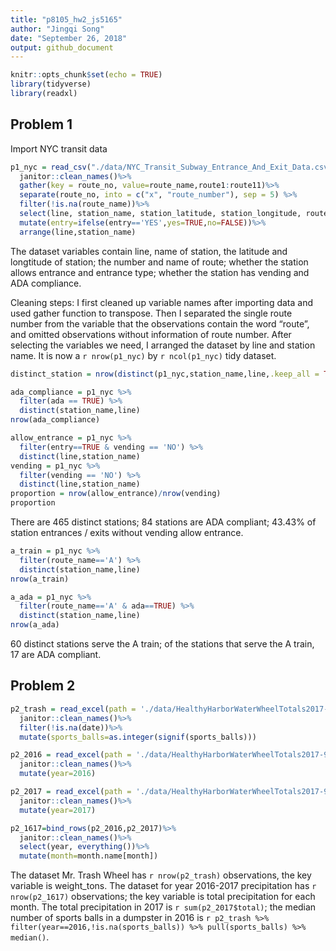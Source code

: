 ```yaml
---
title: "p8105_hw2_js5165"
author: "Jingqi Song"
date: "September 26, 2018"
output: github_document
---
```


```r
knitr::opts_chunk$set(echo = TRUE)
library(tidyverse)
library(readxl)
```

## Problem 1

Import NYC transit data

```r
p1_nyc = read_csv("./data/NYC_Transit_Subway_Entrance_And_Exit_Data.csv")%>%
  janitor::clean_names()%>%
  gather(key = route_no, value=route_name,route1:route11)%>%
  separate(route_no, into = c("x", "route_number"), sep = 5) %>%
  filter(!is.na(route_name))%>%
  select(line, station_name, station_latitude, station_longitude, route_number,route_name, entry, vending, entrance_type, ada)%>%
  mutate(entry=ifelse(entry=='YES',yes=TRUE,no=FALSE))%>%
  arrange(line,station_name)

```

The dataset variables contain line, name of station, the latitude and longtitude of station; the number and name of route; whether the station allows entrance and entrance type; whether the station has vending and ADA compliance.

Cleaning steps:
  I first cleaned up variable names after importing data and used gather function to transpose. Then I separated the single route number from the variable that the observations contain the word "route", and omitted observations without information of route number. After selecting the variables we need, I arranged the dataset by line and station name.
It is now a `r nrow(p1_nyc)` by `r ncol(p1_nyc)` tidy dataset.


```r
distinct_station = nrow(distinct(p1_nyc,station_name,line,.keep_all = TRUE))

ada_compliance = p1_nyc %>% 
  filter(ada == TRUE) %>% 
  distinct(station_name,line)
nrow(ada_compliance)

allow_entrance = p1_nyc %>% 
  filter(entry==TRUE & vending == 'NO') %>% 
  distinct(line,station_name)
vending = p1_nyc %>% 
  filter(vending == 'NO') %>% 
  distinct(line,station_name)
proportion = nrow(allow_entrance)/nrow(vending)
proportion

```

There are 465 distinct stations;
84 stations are ADA compliant;
43.43% of station entrances / exits without vending allow entrance.


```r
a_train = p1_nyc %>% 
  filter(route_name=='A') %>% 
  distinct(station_name,line)
nrow(a_train)

a_ada = p1_nyc %>% 
  filter(route_name=='A' & ada==TRUE) %>% 
  distinct(station_name,line)
nrow(a_ada)
```

60 distinct stations serve the A train;
of the stations that serve the A train, 17 are ADA compliant.

## Problem 2

```r
p2_trash = read_excel(path = './data/HealthyHarborWaterWheelTotals2017-9-26.xlsx',sheet = 'Mr. Trash Wheel',range = cell_cols("A:N"))%>%
  janitor::clean_names()%>%
  filter(!is.na(date))%>%
  mutate(sports_balls=as.integer(signif(sports_balls)))
```


```r
p2_2016 = read_excel(path = './data/HealthyHarborWaterWheelTotals2017-9-26.xlsx',sheet = '2016 Precipitation',range = cell_rows(2:14))%>%
  janitor::clean_names()%>%
  mutate(year=2016)

p2_2017 = read_excel(path = './data/HealthyHarborWaterWheelTotals2017-9-26.xlsx',sheet = '2017 Precipitation',range = cell_rows(2:10))%>%
  janitor::clean_names()%>%
  mutate(year=2017)

p2_1617=bind_rows(p2_2016,p2_2017)%>%
  janitor::clean_names()%>%
  select(year, everything())%>%
  mutate(month=month.name[month])

```

The dataset Mr. Trash Wheel has `r nrow(p2_trash)` observations, the key variable is weight_tons.
The dataset for year 2016-2017 precipitation has `r nrow(p2_1617)` observations; the key variable is total precipitation for each month.
The total precipitation in 2017 is `r sum(p2_2017$total)`;
the median number of sports balls in a dumpster in 2016 is `r p2_trash %>% filter(year==2016,!is.na(sports_balls)) %>% pull(sports_balls) %>% median()`.


